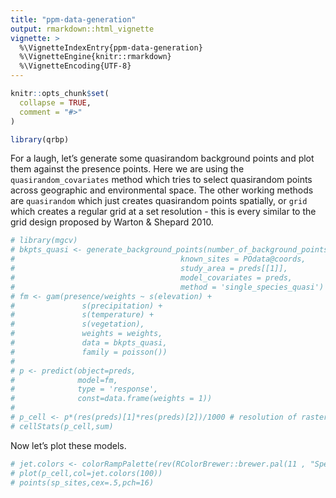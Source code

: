 ```yaml
---
title: "ppm-data-generation"
output: rmarkdown::html_vignette
vignette: >
  %\VignetteIndexEntry{ppm-data-generation}
  %\VignetteEngine{knitr::rmarkdown}
  %\VignetteEncoding{UTF-8}
---
```


```r
knitr::opts_chunk$set(
  collapse = TRUE,
  comment = "#>"
)
```

```r
library(qrbp)
```

For a laugh, let's generate some quasirandom background points and plot them against the presence points. Here we are using the `quasirandom_covariates` method which tries to select quasirandom points across geographic and environmental space. The other working methods are `quasirandom` which just creates quasirandom points spatially, or `grid` which creates a regular grid at a set resolution - this is every similar to the grid design proposed by Warton & Shepard 2010.

```r
# library(mgcv)
# bkpts_quasi <- generate_background_points(number_of_background_points = 5000,
#                                     known_sites = POdata@coords,
#                                     study_area = preds[[1]],
#                                     model_covariates = preds,
#                                     method = 'single_species_quasi')
# fm <- gam(presence/weights ~ s(elevation) +
#               s(precipitation) +
#               s(temperature) +
#               s(vegetation),
#               weights = weights,
#               data = bkpts_quasi,
#               family = poisson())
# 
# p <- predict(object=preds,
#              model=fm,
#              type = 'response',
#              const=data.frame(weights = 1))
# 
# p_cell <- p*(res(preds)[1]*res(preds)[2])/1000 # resolution of raster changes with bkpts_quasi - need to remember that. 
# cellStats(p_cell,sum)

```

Now let's plot these models.
```r
# jet.colors <- colorRampPalette(rev(RColorBrewer::brewer.pal(11 , "Spectral")))
# plot(p_cell,col=jet.colors(100))
# points(sp_sites,cex=.5,pch=16)
```
